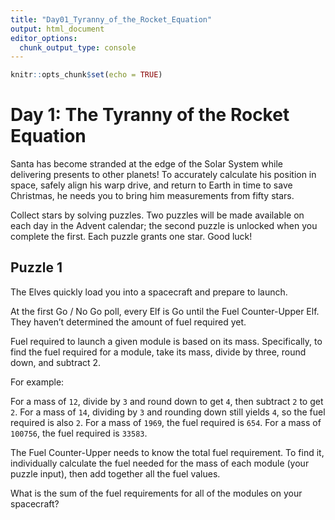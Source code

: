 ```yaml
---
title: "Day01_Tyranny_of_the_Rocket_Equation"
output: html_document
editor_options: 
  chunk_output_type: console
---
```


```r
knitr::opts_chunk$set(echo = TRUE)
```

# Day 1: The Tyranny of the Rocket Equation

Santa has become stranded at the edge of the Solar System while delivering presents to other planets! To accurately calculate his position in space, safely align his warp drive, and return to Earth in time to save Christmas, he needs you to bring him measurements from fifty stars.

Collect stars by solving puzzles. Two puzzles will be made available on each day in the Advent calendar; the second puzzle is unlocked when you complete the first. Each puzzle grants one star. Good luck!


## Puzzle 1 

The Elves quickly load you into a spacecraft and prepare to launch.

At the first Go / No Go poll, every Elf is Go until the Fuel Counter-Upper Elf. They haven't determined the amount of fuel required yet.

Fuel required to launch a given module is based on its mass. Specifically, to find the fuel required for a module, take its mass, divide by three, round down, and subtract 2.

For example:

For a mass of `12`, divide by `3` and round down to get `4`, then subtract `2` to get `2`.
For a mass of `14`, dividing by `3` and rounding down still yields `4`, so the fuel required is also `2`.
For a mass of `1969`, the fuel required is `654`.
For a mass of `100756`, the fuel required is `33583`.

The Fuel Counter-Upper needs to know the total fuel requirement. To find it, individually calculate the fuel needed for the mass of each module (your puzzle input), then add together all the fuel values.

What is the sum of the fuel requirements for all of the modules on your spacecraft?